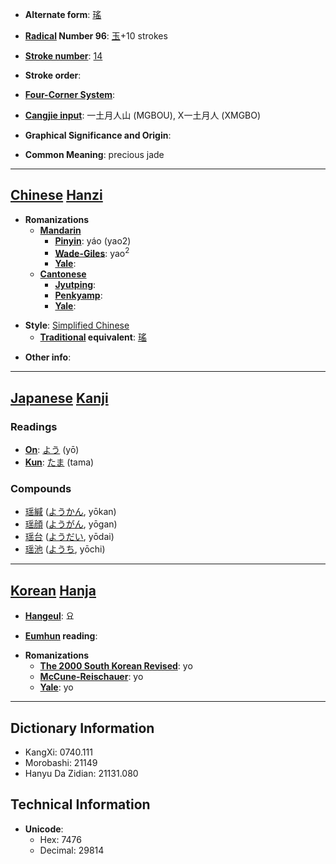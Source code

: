 * '''Alternate form''': [[瑤]]

* '''[[Wiktionary:Chinese radical index| Radical]] Number 96''': [[Wiktionary:Chinese radical index 玉|玉]]+10 strokes

* '''[[Wiktionary:Chinese total strokes index|Stroke number]]''': [[Wiktionary:Chinese total strokes index 14|14]]

* '''Stroke order''': 

* '''[[Wiktionary:Chinese four corner index|Four-Corner System]]''': 

* '''[[Wiktionary:Chinese Cangjie index|Cangjie input]]''': 一土月人山 (MGBOU), X一土月人 (XMGBO)

* '''Graphical Significance and Origin''': 

* '''Common Meaning''': precious jade

----

== [[Chinese]] [[Hanzi]] ==

* '''Romanizations'''
** '''[[Mandarin]]'''
*** '''[[Pinyin]]''': yáo (yao2)
*** '''[[Wade-Giles]]''': yao<sup>2</sup>
*** '''[[Yale]]''': 
** '''[[Cantonese]]'''
*** '''[[Jyutping]]''':
*** '''[[Penkyamp]]''': 
*** '''[[Yale]]''': 

* '''Style''': [[Simplified Chinese]] 
** '''[[Traditional Chinese|Traditional]] equivalent''': [[瑤]]

* '''Other info''': 

----

== [[Japanese]] [[Kanji]] ==

===Readings===
* '''[[On]]''': [[よう]] (yō)
* '''[[Kun]]''': [[たま]] (tama)
===Compounds===
*[[瑶緘]] ([[ようかん]], yōkan)
*[[瑶顔]] ([[ようがん]], yōgan)
*[[瑶台]] ([[ようだい]], yōdai)
*[[瑶池]] ([[ようち]], yōchi)
----

== [[Korean]] [[Hanja]] ==

* '''[[Hangeul]]''': 요

* '''[[Eumhun]] reading''': 

* '''Romanizations'''
** '''[[The 2000 South Korean Revised Romanization|The 2000 South Korean Revised]]''': yo
** '''[[McCune-Reischauer]]''': yo
** '''[[Yale]]''': yo

----

== Dictionary Information ==

* KangXi: 0740.111
* Morobashi: 21149
* Hanyu Da Zidian: 21131.080

== Technical Information ==

* '''Unicode''':
** Hex: 7476
** Decimal: 29814